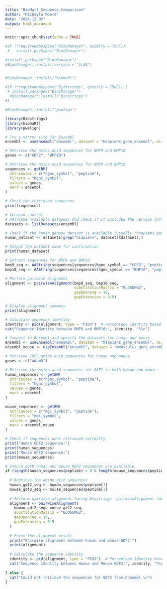 ---
title: "BioMart_Sequence_Comparison"
author: "Michayla Moore"
date: "2024-12-02"
output: html_document
---

```{r setup, include=FALSE}
knitr::opts_chunk$set(echo = TRUE)
```

```{r}
#if (!requireNamespace("BiocManager", quietly = TRUE))
 #   install.packages("BiocManager")

#install.packages("BiocManager")
#BiocManager::install(version = "3.20")


#BiocManager::install("biomaRt")

#if (!requireNamespace("Biostrings", quietly = TRUE)) {
 # install.packages("BiocManager")
  #BiocManager::install("Biostrings")
#}

#BiocManager::install("pwalign")

library(Biostrings)
library(biomaRt)
library(pwalign)
```

```{r}
# Try a mirror site for Ensembl
ensembl <- useEnsembl("ensembl", dataset = "hsapiens_gene_ensembl", mirror = "us")  # Change "us" to "asia" or "useast" if needed

# Retrieve the amino acid sequences for BMP9 and BMP10
genes <- c("GDF2", "BMP10")

# Retrieve the amino acid sequences for BMP9 and BMP10
sequences <- getBM(
  attributes = c("hgnc_symbol", "peptide"),
  filters = "hgnc_symbol",
  values = genes,
  mart = ensembl
)

# Check the retrieved sequences
print(sequences)
```

```{r}
# Version control
# Retrieve available datasets and check if it includes the version information
datasets <- listDatasets(ensembl)

# Check if the human genome dataset is available (usually 'hsapiens_gene_ensembl')
human_dataset <- datasets[grep("hsapiens", datasets$dataset),]

# Output the dataset name for confirmation
print(human_dataset)
```


```{r}
# Extract sequences for BMP9 and BMP10
bmp9_seq <- AAString(sequences[sequences$hgnc_symbol == "GDF2", "peptide"])
bmp10_seq <- AAString(sequences[sequences$hgnc_symbol == "BMP10", "peptide"])

# Perform pairwise alignment
alignment <- pairwiseAlignment(bmp9_seq, bmp10_seq, 
                               substitutionMatrix = "BLOSUM62", 
                               gapOpening = 10, 
                               gapExtension = 0.5)

# Display alignment summary
print(alignment)

# Calculate sequence identity
identity <- pid(alignment, type = "PID3")  # Percentage Identity based on alignment
cat("Sequence Identity between BMP9 and BMP10:", identity, "%\n")
```

```{r}
# Connect to Ensembl and specify the datasets for human and mouse
ensembl <- useEnsembl("ensembl", dataset = "hsapiens_gene_ensembl", mirror = "us")
ensembl_mouse <- useEnsembl("ensembl", dataset = "mmusculus_gene_ensembl", mirror = "us")

# Retrieve GDF2 amino acid sequences for human and mouse
genes <- c("Adam3")

# Retrieve the amino acid sequences for GDF2 in both human and mouse
human_sequences <- getBM(
  attributes = c("hgnc_symbol", "peptide"),
  filters = "hgnc_symbol",
  values = genes,
  mart = ensembl
)

mouse_sequences <- getBM(
  attributes = c("mgi_symbol", "peptide"),
  filters = "mgi_symbol",
  values = genes,
  mart = ensembl_mouse
)

# Check if sequences were retrieved correctly
print("Human GDF2 sequence:")
print(human_sequences)
print("Mouse GDF2 sequence:")
print(mouse_sequences)

# Ensure both human and mouse GDF2 sequences are available
if (length(human_sequences$peptide) > 0 & length(mouse_sequences$peptide) > 0) {
  
  # Retrieve the amino acid sequences
  human_gdf2_seq <- human_sequences$peptide[1]
  mouse_gdf2_seq <- mouse_sequences$peptide[1]
  
  # Perform pairwise alignment (using Biostrings' pairwiseAlignment function)
  alignment <- pairwiseAlignment(
    human_gdf2_seq, mouse_gdf2_seq,
    substitutionMatrix = "BLOSUM62",
    gapOpening = 10,
    gapExtension = 0.5
  )
  
  # Print the alignment result
  print("Pairwise alignment between human and mouse GDF2:")
  print(alignment)
  
  # Calculate the sequence identity
  identity <- pid(alignment, type = "PID3")  # Percentage Identity based on alignment
  cat("Sequence Identity between Human and Mouse GDF2:", identity, "%\n")
  
} else {
  cat("Could not retrieve the sequences for GDF2 from Ensembl.\n")
}

```


